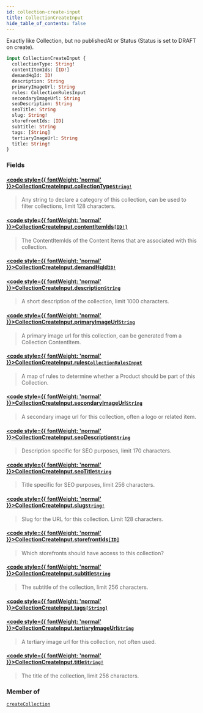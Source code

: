 ```yaml
---
id: collection-create-input
title: CollectionCreateInput
hide_table_of_contents: false
---
```








Exactly like Collection, but no publishedAt or Status (Status is set to DRAFT on create).

```graphql
input CollectionCreateInput {
  collectionType: String!
  contentItemIds: [ID!]
  demandHqId: ID!
  description: String
  primaryImageUrl: String
  rules: CollectionRulesInput
  secondaryImageUrl: String
  seoDescription: String
  seoTitle: String
  slug: String!
  storefrontIds: [ID]
  subtitle: String
  tags: [String]
  tertiaryImageUrl: String
  title: String!
}
```


### Fields

#### [<code style={{ fontWeight: 'normal' }}>CollectionCreateInput.<b>collectionType</b></code>](#)<Bullet />[`String!`](/demand/api/graphql-admin/reference/scalars/string) <Badge class="secondary" text="non-null"/> <Badge class="secondary" text="scalar"/>
> Any string to declare a category of this collection, can be used to filter collections, limit 128 characters.
> 

#### [<code style={{ fontWeight: 'normal' }}>CollectionCreateInput.<b>contentItemIds</b></code>](#)<Bullet />[`[ID!]`](/demand/api/graphql-admin/reference/scalars/id) <Badge class="secondary" text="list"/> <Badge class="secondary" text="scalar"/>
> The ContentItemIds of the Content Items that are associated with this collection.
> 

#### [<code style={{ fontWeight: 'normal' }}>CollectionCreateInput.<b>demandHqId</b></code>](#)<Bullet />[`ID!`](/demand/api/graphql-admin/reference/scalars/id) <Badge class="secondary" text="non-null"/> <Badge class="secondary" text="scalar"/>
> 
> 

#### [<code style={{ fontWeight: 'normal' }}>CollectionCreateInput.<b>description</b></code>](#)<Bullet />[`String`](/demand/api/graphql-admin/reference/scalars/string) <Badge class="secondary" text="scalar"/>
> A short description of the collection, limit 1000 characters.
> 

#### [<code style={{ fontWeight: 'normal' }}>CollectionCreateInput.<b>primaryImageUrl</b></code>](#)<Bullet />[`String`](/demand/api/graphql-admin/reference/scalars/string) <Badge class="secondary" text="scalar"/>
> A primary image url for this collection, can be generated from a Collection ContentItem.
> 

#### [<code style={{ fontWeight: 'normal' }}>CollectionCreateInput.<b>rules</b></code>](#)<Bullet />[`CollectionRulesInput`](/demand/api/graphql-admin/reference/inputs/collection-rules-input) <Badge class="secondary" text="input"/>
> A map of rules to determine whether a Product should be part of this Collection.
> 

#### [<code style={{ fontWeight: 'normal' }}>CollectionCreateInput.<b>secondaryImageUrl</b></code>](#)<Bullet />[`String`](/demand/api/graphql-admin/reference/scalars/string) <Badge class="secondary" text="scalar"/>
> A secondary image url for this collection, often a logo or related item.
> 

#### [<code style={{ fontWeight: 'normal' }}>CollectionCreateInput.<b>seoDescription</b></code>](#)<Bullet />[`String`](/demand/api/graphql-admin/reference/scalars/string) <Badge class="secondary" text="scalar"/>
> Description specific for SEO purposes, limit 170 characters.
> 

#### [<code style={{ fontWeight: 'normal' }}>CollectionCreateInput.<b>seoTitle</b></code>](#)<Bullet />[`String`](/demand/api/graphql-admin/reference/scalars/string) <Badge class="secondary" text="scalar"/>
> Title specific for SEO purposes, limit 256 characters.
> 

#### [<code style={{ fontWeight: 'normal' }}>CollectionCreateInput.<b>slug</b></code>](#)<Bullet />[`String!`](/demand/api/graphql-admin/reference/scalars/string) <Badge class="secondary" text="non-null"/> <Badge class="secondary" text="scalar"/>
> Slug for the URL for this collection. Limit 128 characters.
> 

#### [<code style={{ fontWeight: 'normal' }}>CollectionCreateInput.<b>storefrontIds</b></code>](#)<Bullet />[`[ID]`](/demand/api/graphql-admin/reference/scalars/id) <Badge class="secondary" text="list"/> <Badge class="secondary" text="scalar"/>
> Which storefronts should have access to this collection?
> 

#### [<code style={{ fontWeight: 'normal' }}>CollectionCreateInput.<b>subtitle</b></code>](#)<Bullet />[`String`](/demand/api/graphql-admin/reference/scalars/string) <Badge class="secondary" text="scalar"/>
> The subtitle of the collection, limit 256 characters.
> 

#### [<code style={{ fontWeight: 'normal' }}>CollectionCreateInput.<b>tags</b></code>](#)<Bullet />[`[String]`](/demand/api/graphql-admin/reference/scalars/string) <Badge class="secondary" text="list"/> <Badge class="secondary" text="scalar"/>
> 
> 

#### [<code style={{ fontWeight: 'normal' }}>CollectionCreateInput.<b>tertiaryImageUrl</b></code>](#)<Bullet />[`String`](/demand/api/graphql-admin/reference/scalars/string) <Badge class="secondary" text="scalar"/>
> A tertiary image url for this collection, not often used.
> 

#### [<code style={{ fontWeight: 'normal' }}>CollectionCreateInput.<b>title</b></code>](#)<Bullet />[`String!`](/demand/api/graphql-admin/reference/scalars/string) <Badge class="secondary" text="non-null"/> <Badge class="secondary" text="scalar"/>
> The title of the collection, limit 256 characters.
> 



### Member of

[`createCollection`](/demand/api/graphql-admin/reference/mutations/create-collection)  <Badge class="secondary" text="mutation"/>



